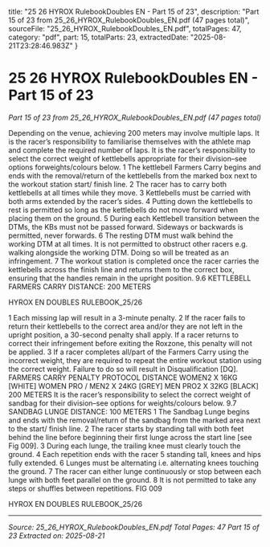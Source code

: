   title: "25 26 HYROX RulebookDoubles EN - Part 15 of 23",
  description: "Part 15 of 23 from 25_26_HYROX_RulebookDoubles_EN.pdf (47 pages total)",
  sourceFile: "25_26_HYROX_RulebookDoubles_EN.pdf",
  totalPages: 47,
  category: "pdf",
  part: 15,
  totalParts: 23,
  extractedDate: "2025-08-21T23:28:46.983Z"
}

# 25 26 HYROX RulebookDoubles EN - Part 15 of 23

*Part 15 of 23 from 25_26_HYROX_RulebookDoubles_EN.pdf (47 pages total)*

Depending on the venue, achieving 200 meters may
involve multiple laps. It is the racer’s responsibility
to familiarise themselves with the athlete map
and complete the required number of laps. It is the
racer’s responsibility to select the correct weight of
kettlebells appropriate for their division–see options
forweights/colours below.
1 The kettlebell Farmers Carry begins and ends
with the removal/return of the kettlebells from
the marked box next to the workout station start/
finish line.
2 The racer has to carry both kettlebells at all times
while they move.
3 Kettlebells must be carried with both arms
extended by the racer’s sides.
4 Putting down the kettlebells to rest is permitted
so long as the kettlebells do not move forward
when placing them on the ground.
5 During each Kettlebell transition between the
DTMs, the KBs must not be passed forward.
Sideways or backwards is permitted, never
forwards.
6 The resting DTM must walk behind the working
DTM at all times. It is not permitted to obstruct
other racers e.g. walking alongside the working
DTM. Doing so will be treated as an infringement.
7 The workout station is completed once the racer
carries the kettlebells across the finish line and
returns them to the correct box, ensuring that the
handles remain in the upright position.
9.6 KETTLEBELL FARMERS
CARRY
DISTANCE:
200 METERS

HYROX EN DOUBLES RULEBOOK_25/26

1 Each missing lap will result in a 3-minute penalty.
2 If the racer fails to return their kettlebells to
the correct area and/or they are not left in the
upright position, a 30-second penalty shall apply.
If a racer returns to correct their infringement
before exiting the Roxzone, this penalty will not
be applied.
3 If a racer completes all/part of the Farmers Carry
using the incorrect weight, they are required
to repeat the entire workout station using the
correct weight. Failure to do so will result in
Disqualification [DQ].
FARMERS CARRY PENALTY PROTOCOL
DISTANCE
WOMEN2 X 16KG [WHITE]
WOMEN PRO / MEN2 X 24KG [GREY]
MEN PRO2 X 32KG [BLACK]
200 METERS
It is the racer’s responsibility to select the correct
weight of sandbag for their division–see options for
weights/colours below.
9.7 SANDBAG LUNGE
DISTANCE:
100 METERS
1 The Sandbag Lunge begins and ends with the
removal/return of the sandbag from the marked
area next to the start/ finish line.
2 The racer starts by standing tall with both feet
behind the line before beginning their first lunge
across the start line [see Fig 009].
3 During each lunge, the trailing knee must clearly
touch the ground.
4 Each repetition ends with the racer
5 standing tall, knees and hips fully extended.
6 Lunges must be alternating i.e. alternating knees
touching the ground.
7 The racer can either lunge continuously or stop
between each lunge with both feet parallel on the
ground.
8 It is not permitted to take any steps or shuffles
between repetitions.
FIG 009

HYROX EN DOUBLES RULEBOOK_25/26

---

*Source: 25_26_HYROX_RulebookDoubles_EN.pdf*
*Total Pages: 47*
*Part 15 of 23*
*Extracted on: 2025-08-21*
